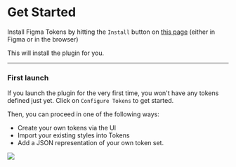 # Get Started

Install Figma Tokens by hitting the `Install` button on [this page](https://www.figma.com/community/plugin/843461159747178978/Figma-Tokens) (either in Figma or in the browser)

This will install the plugin for you.

---

### First launch

If you launch the plugin for the very first time, you won't have any tokens defined just yet. Click on `Configure Tokens` to get started.

Then, you can proceed in one of the following ways:

- Create your own tokens via the UI
- Import your existing styles into Tokens
- Add a JSON representation of your own token set.

![](/import-styles.jpg)

